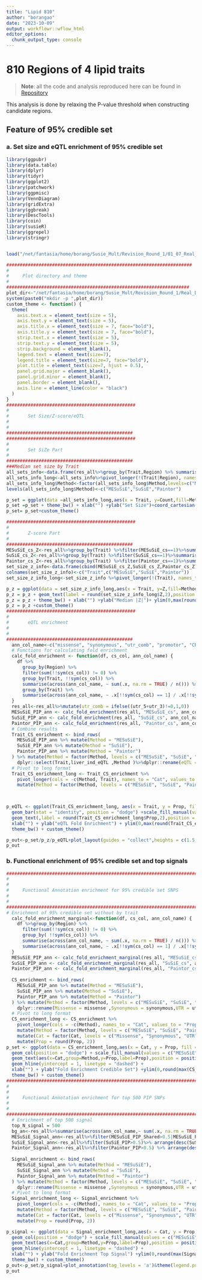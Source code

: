 ```yaml
---
title: "Lipid 810"
author: "borangao"
date: "2023-10-09"
output: workflowr::wflow_html
editor_options:
  chunk_output_type: console
---
```


# 810 Regions of 4 lipid traits
> **Note**: all the code and analysis reproduced here can be found in [Repository](https://doi.org/10.5281/zenodo.8411004)

This analysis is done by relaxing the P-value threshold when constructing candidate regions.

## Feature of 95% credible set

### a. Set size and eQTL enrichment of 95% credible set
```r
library(ggpubr)
library(data.table)
library(dplyr)
library(tidyr)
library(ggplot2)
library(patchwork)
library(ggpmisc)
library(VennDiagram)
library(gridExtra)
library(ggbreak)
library(DescTools)
library(coin)
library(susieR)
library(ggrepel)
library(stringr)


load("/net/fantasia/home/borang/Susie_Mult/Revision_Round_1/01_07_Real_Data/summary_res/res.RData")

#####################################################################
#
#     Plot directory and theme
#
####################################################################
plot_dir<-"/net/fantasia/home/borang/Susie_Mult/Revision_Round_1/Real_Data/Lipid_810/Figure/"
system(paste0("mkdir -p ",plot_dir))
custom_theme <- function() {
  theme(
    axis.text.x = element_text(size = 5),
    axis.text.y = element_text(size = 5),  
    axis.title.x = element_text(size = 7, face="bold"),
    axis.title.y = element_text(size = 7, face="bold"),
    strip.text.x = element_text(size = 5),
    strip.text.y = element_text(size = 5),
    strip.background = element_blank(),
    legend.text = element_text(size=7),
    legend.title = element_text(size=7, face="bold"),
    plot.title = element_text(size=7, hjust = 0.5),
    panel.grid.major = element_blank(),
    panel.grid.minor = element_blank(),
    panel.border = element_blank(), 
    axis.line = element_line(color = "black")
  )
}
################################################
#
#		Set Size/Z-score/eQTL 
#
#
###############################################
################################################
#
#		Set SiZe Part
#
###############################################		
###Median set size by Trait
all_sets_info<-data.frame(res_all%>%group_by(Trait,Region) %>% summarise(across(c("MESuSiE_cs", "SuSiE_cs","Paintor_cs"), ~ sum(.x, na.rm = TRUE))))%>%filter(MESuSiE_cs!=0, SuSiE_cs!=0, Paintor_cs!=0) ###Median Set Size across all locus
all_sets_info_long<-all_sets_info%>%pivot_longer(!(Trait|Region), names_to = "Method", values_to = "Count")
all_sets_info_long$Method<-factor(all_sets_info_long$Method,levels=c("MESuSiE_cs","SuSiE_cs","Paintor_cs"))
levels(all_sets_info_long$Method)<-c("MESuSiE","SuSiE","Paintor")

p_set = ggplot(data =all_sets_info_long,aes(x = Trait, y=Count,fill=Method))+geom_boxplot(aes(x = Trait,fill=Method),outlier.size = 0.1,fatten = 0.5,color = "darkgray")+scale_fill_manual(values=c("MESuSiE"="#023e8a","SuSiE"="#2a9d8f","Paintor"="#f4a261"),guide=FALSE)
p_set =p_set + theme_bw() + xlab("") +ylab("Set Size")+coord_cartesian(ylim=c(0,175))
p_set= p_set+custom_theme()

################################################
#
#		Z-score Part
#
###############################################		
MESuSiE_cs_Z<-res_all%>%group_by(Trait) %>%filter(MESuSiE_cs==1)%>%summarise(zmax = median(pmax(abs(zscore_WB),abs(zscore_BB))))
SuSiE_cs_Z<-res_all%>%group_by(Trait) %>%filter(SuSiE_cs==1)%>%summarise(zmax =median(pmax(abs(zscore_WB),abs(zscore_BB))))%>%pull(zmax)
Paintor_cs_Z<-res_all%>%group_by(Trait) %>%filter(Paintor_cs==1)%>%summarise(zmax = median(pmax(abs(zscore_WB),abs(zscore_BB))))%>%pull(zmax)
set_size_z_info<-data.frame(cbind(MESuSiE_cs_Z,SuSiE_cs_Z,Paintor_cs_Z))
colnames(set_size_z_info)<-c("Trait",c("MESuSiE","SuSiE","Paintor"))
set_size_z_info_long<-set_size_z_info %>%pivot_longer(!(Trait), names_to = "Method", values_to = "Z")%>%mutate(Method = factor(Method, levels=c("MESuSiE","SuSiE","Paintor")))

p_z = ggplot(data = set_size_z_info_long,aes(x = Trait, y=Z,fill=Method))+geom_bar( stat = "identity",position="dodge")+scale_fill_manual(values=c("MESuSiE"="#023e8a","SuSiE"="#2a9d8f","Paintor"="#f4a261"))
p_z = p_z + geom_text(label = round(set_size_z_info_long$Z,2),position = position_dodge(width = 1),vjust=-0.5,size = 5*5/14)
p_z = p_z + theme_bw() + xlab("") +ylab("Median |Z|")+ ylim(0,max(round(set_size_z_info_long$Z,2)+1))
p_z = p_z +custom_theme()
################################################
#
#		eQTL enrichment 
#
#
###############################################	
  ann_col_name<-c("missense", "synonymous", "utr_comb", "promotor", "CRE","liver_ind_eQTL")
  # Functions for calculating fold enrichment
  calc_fold_enrichment <- function(df, cs_col, ann_col_name) {
    df %>%
      group_by(Region) %>%
      filter(sum(!!sym(cs_col)) != 0) %>%
      group_by(Trait, !!sym(cs_col)) %>%
      summarise(across(ann_col_name, ~ sum(.x, na.rm = TRUE) / n())) %>%
      group_by(Trait) %>%
      summarise(across(ann_col_name, ~ .x[!!sym(cs_col) == 1] / .x[!!sym(cs_col) == 0]))
  }
  res_all<-res_all%>%mutate(utr_comb = ifelse((utr_5+utr_3)!=0,1,0))
  MESuSiE_PIP_ann <- calc_fold_enrichment(res_all, "MESuSiE_cs", ann_col_name)
  SuSiE_PIP_ann <- calc_fold_enrichment(res_all, "SuSiE_cs", ann_col_name)
  Paintor_PIP_ann <- calc_fold_enrichment(res_all, "Paintor_cs", ann_col_name)
  # Combine results
  Trait_CS_enrichment <- bind_rows(
    MESuSiE_PIP_ann %>% mutate(Method = "MESuSiE"),
    SuSiE_PIP_ann %>% mutate(Method = "SuSiE"),
    Paintor_PIP_ann %>% mutate(Method = "Paintor")
  ) %>% mutate(Method = factor(Method, levels = c("MESuSiE", "SuSiE", "Paintor")))%>%
    dplyr::select(Trait,liver_ind_eQTL ,Method )%>%dplyr::rename(eQTL = liver_ind_eQTL)
  # Pivot to long format
  Trait_CS_enrichment_long <- Trait_CS_enrichment %>%
    pivot_longer(cols = -c(Method, Trait), names_to = "Cat", values_to = "Prop") %>%
    mutate(Method = factor(Method, levels = c("MESuSiE", "SuSiE", "Paintor")))


  
p_eQTL <- ggplot(Trait_CS_enrichment_long, aes(x = Trait, y = Prop, fill = Method)) +
  geom_bar(stat = "identity", position = "dodge") +scale_fill_manual(values = c("MESuSiE" = "#023e8a", "SuSiE" = "#2a9d8f", "Paintor" = "#f4a261")) +
  geom_text(,label = round(Trait_CS_enrichment_long$Prop,2),position = position_dodge(width = 1),vjust=-0.5,size = 5*5/14)+
  xlab("") + ylab("eQTL Fold Enrichment") + ylim(0,max(round(Trait_CS_enrichment_long$Prop))+1)+
  theme_bw() + custom_theme()

p_out<-p_set/p_z/p_eQTL+plot_layout(guides = "collect",heights = c(1.5,1,1))+plot_annotation(tag_levels = 'a')&theme(legend.position = 'bottom',plot.tag = element_text(size = 7, face = "bold"))
p_out
```

### b. Functional enrichment of 95% credible set and top signals
```r
################################################################################
#
#
#     Functional Annotation enrichment for 95% credible set SNPS
#
#
################################################################################
# Enrichment of 95% credible set without by trait
  calc_fold_enrichment_marginal<-function(df, cs_col, ann_col_name) {
    df %>%group_by(Region) %>%
      filter(sum(!!sym(cs_col)) != 0) %>%
      group_by( !!sym(cs_col)) %>%
      summarise(across(ann_col_name, ~ sum(.x, na.rm = TRUE) / n())) %>%
      summarise(across(ann_col_name, ~ .x[!!sym(cs_col) == 1] / .x[!!sym(cs_col) == 0]))
  }
  MESuSiE_PIP_ann <- calc_fold_enrichment_marginal(res_all, "MESuSiE_cs", ann_col_name)
  SuSiE_PIP_ann <- calc_fold_enrichment_marginal(res_all, "SuSiE_cs", ann_col_name)
  Paintor_PIP_ann <- calc_fold_enrichment_marginal(res_all, "Paintor_cs", ann_col_name)
  
  CS_enrichment <- bind_rows(
    MESuSiE_PIP_ann %>% mutate(Method = "MESuSiE"),
    SuSiE_PIP_ann %>% mutate(Method = "SuSiE"),
    Paintor_PIP_ann %>% mutate(Method = "Paintor")
  ) %>% mutate(Method = factor(Method, levels = c("MESuSiE", "SuSiE", "Paintor")))%>% 
    dplyr::rename(Missense = missense ,Synonymous = synonymous,UTR = utr_comb,Promotor = promotor,eQTL = liver_ind_eQTL)
  # Pivot to long format
  CS_enrichment_long <- CS_enrichment %>%
    pivot_longer(cols = -c(Method), names_to = "Cat", values_to = "Prop") %>%
    mutate(Method = factor(Method, levels = c("MESuSiE", "SuSiE", "Paintor"))) %>%
    mutate(Cat = factor(Cat, levels = c("Missense", "Synonymous", "UTR", "Promotor", "CRE","eQTL")))%>%
    mutate(Prop = round(Prop, 2))
p_set <- ggplot(data = CS_enrichment_long,aes(x = Cat, y = Prop, fill = Method)) +
  geom_col(position = "dodge") + scale_fill_manual(values = c("MESuSiE" = "#023e8a", "SuSiE" = "#2a9d8f", "Paintor" = "#f4a261")) +
  geom_text(aes(x=Cat,group=Method,y=Prop,label=Prop),position = position_dodge(width = 1),vjust=-0.5,size = 5/14*5) + 
  geom_hline(yintercept = 1, linetype = "dashed") + 
  xlab("") + ylab("Fold Enrichment Credible Set") +ylim(0,round(max(CS_enrichment_long$Prop))+1) +
  theme_bw() + custom_theme()
################################################################################
#
#
#     Functional Annotation enrichment for top 500 PIP SNPs
#
#
################################################################################	
  # Enrichment of top 500 signal
  top_N_signal = 500
  bg_an<-res_all%>%summarise(across(ann_col_name,~ sum(.x, na.rm = TRUE)/n()))
  MESuSiE_Signal_ann<-res_all%>%filter(MESuSiE_PIP_Shared>0.5|MESuSiE_PIP_WB>0.5|MESuSiE_PIP_BB>0.5)%>% arrange(desc(MESuSiE_PIP_Either))%>%top_n(n = top_N_signal, wt = MESuSiE_PIP_Either)%>%summarise(across(ann_col_name,~ sum(.x, na.rm = TRUE)/n()))/bg_an
  SuSiE_Signal_ann<-res_all%>%filter(SuSiE_PIP>0.5)%>% arrange(desc(SuSiE_PIP))%>%top_n(n = top_N_signal, wt = SuSiE_PIP)%>%summarise(across(ann_col_name,~ sum(.x, na.rm = TRUE)/n()))/bg_an
  Paintor_Signal_ann<-res_all%>%filter(Paintor_PIP>0.5) %>% arrange(desc(Paintor_PIP))%>%top_n(n = top_N_signal, wt = Paintor_PIP)%>%summarise(across(ann_col_name,~ sum(.x, na.rm = TRUE)/n()))/bg_an
  
  Signal_enrichment <- bind_rows(
    MESuSiE_Signal_ann %>% mutate(Method = "MESuSiE"),
    SuSiE_Signal_ann %>% mutate(Method = "SuSiE"),
    Paintor_Signal_ann %>% mutate(Method = "Paintor")
  ) %>% mutate(Method = factor(Method, levels = c("MESuSiE", "SuSiE", "Paintor")))%>% 
    dplyr::rename(Missense = missense ,Synonymous = synonymous,UTR = utr_comb,Promotor = promotor,eQTL = liver_ind_eQTL)
  # Pivot to long format
  Signal_enrichment_long <- Signal_enrichment %>%
    pivot_longer(cols = -c(Method), names_to = "Cat", values_to = "Prop") %>%
    mutate(Method = factor(Method, levels = c("MESuSiE", "SuSiE", "Paintor"))) %>%
    mutate(Cat = factor(Cat, levels = c("Missense", "Synonymous", "UTR", "Promotor", "CRE","eQTL")))%>%
    mutate(Prop = round(Prop, 2))

p_signal <- ggplot(data = Signal_enrichment_long,aes(x = Cat, y = Prop, fill = Method)) +
  geom_col(position = "dodge") + scale_fill_manual(values = c("MESuSiE" = "#023e8a", "SuSiE" = "#2a9d8f", "Paintor" = "#f4a261")) +
  geom_text(aes(x=Cat,group=Method,y=Prop,label=Prop),position = position_dodge(width = 1),vjust=-0.5,size = 5/14*5) + 
  geom_hline(yintercept = 1, linetype = "dashed") + 
  xlab("") + ylab("Fold Enrichment Top Signal") +ylim(0,round(max(Signal_enrichment_long$Prop))+1) +
  theme_bw() + custom_theme()
p_out<-p_set/p_signal+plot_annotation(tag_levels = 'a')&theme(legend.position = 'bottom',plot.tag = element_text(size = 7, face = "bold"))
p_out
```

